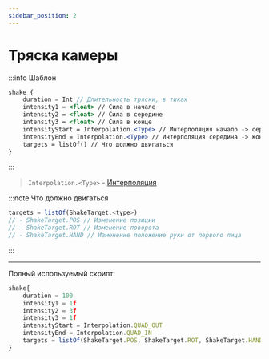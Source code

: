 ```yaml
---
sidebar_position: 2
---
```


# Тряска камеры

:::info Шаблон
```jsx
shake {
    duration = Int // Длительность тряски, в тиках
    intensity1 = <float> // Сила в начале
    intensity2 = <float> // Сила в середине
    intensity3 = <float> // Сила в конце
    intensityStart = Interpolation.<Type> // Интерполяция начало -> середина
    intensityEnd = Interpolation.<Type> // Интерполяция середина -> конец
    targets = listOf() // Что должно двигаться
}
```
:::

> `Interpolation.<Type>` - [Интерполяция](../Tools/interpolations)

:::note Что должно двигаться
```jsx
targets = listOf(ShakeTarget.<type>)
// - ShakeTarget.POS // Изменение позиции
// - ShakeTarget.ROT // Изменение поворота
// - ShakeTarget.HAND // Изменение положение руки от первого лица
```
:::

---

Полный используемый скрипт:
```jsx
shake{
    duration = 100
    intensity1 = 1f
    intensity2 = 3f
    intensity3 = 1f
    intensityStart = Interpolation.QUAD_OUT
    intensityEnd = Interpolation.QUAD_IN
    targets = listOf(ShakeTarget.POS, ShakeTarget.ROT, ShakeTarget.HAND)
}
```